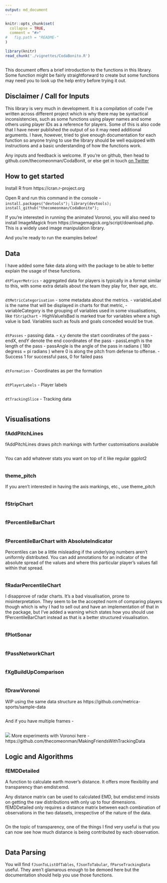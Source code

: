 ```yaml
---
output: md_document
---
```


<!-- README.md is generated from README.Rmd. Please edit that file -->
<!-- The code in README.Rmd is borrowed from vignettes/CodaBonito.Rmd from the 
setup chunk onwards-->

```r
knitr::opts_chunk$set(
  collapse = TRUE,
  comment = "#>"
#   fig.path = "README-"
)
```

```r

library(knitr)
read_chunk('./vignettes/CodaBonito.R')

```

```r
```

This document offers a brief introduction to the functions in this library. 
Some function might be fairly straightforward to create but some functions may 
need you to look up the help entry before trying it out.

## Disclaimer / Call for Inputs

This library is very much in development. It is a compilation of code I've 
written across different project which is why there may be syntactical 
inconsistencies, such as some functions using player names and some others 
using player IDs as a reference for players. Some of this is also code that 
I have never published the output of so it may need additional arguments. I
have, however, tried to give enough documentation for each function so anyone
trying to use the library should be well equipped with instructions and a basic
understanding of how the functions work.

Any inputs and feedback is welcome. If you're on github, then head to
github.com/thecomeonman/CodaBonit, or else get in touch <a href = 
"twitter.com/thecomeonman">on Twitter</a>

## How to get started

Install R from https://cran.r-project.org

Open R and run this command in the console - 
`install.packages("devtools");`
`library(devtools);`
`install_github("thecomeonman/CodaBonito");`

If you're interested in running the animated Voronoi, you will also need to 
install ImageMagick from https://imagemagick.org/script/download.php. This is 
a widely used image manipulation library.

And you're ready to run the examples below!

## Data

I have added some fake data along with the package to be able to better 
explain the usage of these functions.

`dtPlayerMetrics` - aggregated data for players is typically in a format 
similar to this, with some extra details about the team they play for, their 
age, etc.
```r
```

`dtMetricCategorisation` - some metadata about the metrics. 
- variableLabel is the name that will be displayed in charts for that metric, 
- variableCategory is the grouping of variables used in some visualisations,
like `fStripChart`
- HighValueIsBad is marked true for variables where a high value is bad. 
Variables such as fouls and goals conceded would be true.
```r
```

`dtPasses` - passing data. 
- x,y denote the start coordinates of the pass
- endX, endY denote the end coordinates of the pass
- passLength is the length of the pass
- passAngle is the angle of the pass in radians  ( 180 degress = pi radians )
where 0 is along the pitch from defense to offense.
- Success 1 for successful pass, 0 for failed pass

```r
```

`dtFormation` - Coordinates as per the formation
```r
```

`dtPlayerLabels` - Player labels
```r
```

`dtTrackingSlice` - Tracking data
```r
```
## Visualisations

### fAddPitchLines

fAddPitchLines draws pitch markings with further customisations available

```r
```

You can add whatever stats you want on top of it like regular ggplot2

```r
```

### theme_pitch

If you aren't interested in having the axis markings, etc., use theme_pitch

```r
```

### fStripChart
```r
```

### fPercentileBarChart
```r
```

### fPercentileBarChart with AbsoluteIndicator

Percentiles can be a little misleading if the underlying numbers aren't uniformly distributed. You can add annotations for an indicator of the absolute spread of the values and where this particular player's values fall within that spread.

```r
```

### fRadarPercentileChart

I disapprove of radar charts. It's a bad visualisation, prone to 
misinterpretation. They seem to be the accepted norm of comparing players 
though which is why I had to sell out and have an implementation of that in the 
package, but I've added a warning which states how you should use 
fPercentileBarChart instead as that is a better structured visualisation.
```r
```

### fPlotSonar
```r
```

### fPassNetworkChart
```r
```

### fXgBuildUpComparison
```r
```


### fDrawVoronoi

WIP using the same data structure as https://github.com/metrica-sports/sample-data

```r
```

And if you have multiple frames -

```r
```

![](./README_files/figure-markdown_strict/Voronoi.gif)
More experiments with Voronoi here - https://github.com/thecomeonman/MakingFriendsWithTrackingData

## Logic and Algorithms

### fEMDDetailed
A function to calculate earth mover's distance. It offers more flexibility and
transparency than emdist:emd.

Any distance matrix can be used to calculated EMD, but emdist:emd insists on 
getting the raw distributions with only up to four dimensions. fEMDDetailed
only requires a distance matrix between each combination of observations in the 
two datasets, irrespective of the nature of the data.

```r
```

On the topic of transparency, one of the things I find very useful is that you 
can now see how much distance is being contributed by each observation.

```r
```

## Data Parsing

You will find `fJsonToListOfTables`, `fJsonToTabular`, `fParseTrackingData` useful. They aren't glamarous enough to be demoed here but the documentation should help you use those functions.

